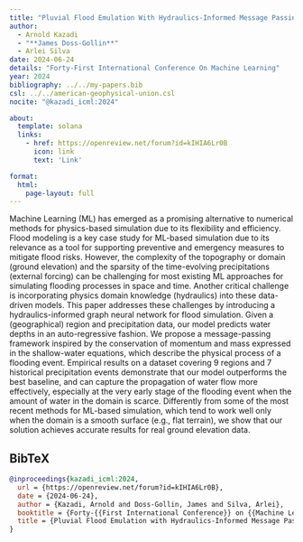 ```yaml
---
title: "Pluvial Flood Emulation With Hydraulics-Informed Message Passing"
author:
  - Arnold Kazadi
  - "**James Doss-Gollin**"
  - Arlei Silva
date: 2024-06-24
details: "Forty-First International Conference On Machine Learning"
year: 2024
bibliography: ../../my-papers.bib
csl: ../../american-geophysical-union.csl
nocite: "@kazadi_icml:2024"

about:
  template: solana
  links:
    - href: https://openreview.net/forum?id=kIHIA6Lr0B
      icon: link
      text: 'Link'

format:
  html:
    page-layout: full
---
```


Machine Learning (ML) has emerged as a promising alternative to numerical methods for physics-based simulation due to its flexibility and efficiency. Flood modeling is a key case study for ML-based simulation due to its relevance as a tool for supporting preventive and emergency measures to mitigate flood risks. However, the complexity of the topography or domain (ground elevation) and the sparsity of the time-evolving precipitations (external forcing) can be challenging for most existing ML approaches for simulating flooding processes in space and time. Another critical challenge is incorporating physics domain knowledge (hydraulics) into these data-driven models. This paper addresses these challenges by introducing a hydraulics-informed graph neural network for flood simulation. Given a (geographical) region and precipitation data, our model predicts water depths in an auto-regressive fashion. We propose a message-passing framework inspired by the conservation of momentum and mass expressed in the shallow-water equations, which describe the physical process of a flooding event. Empirical results on a dataset covering 9 regions and 7 historical precipitation events demonstrate that our model outperforms the best baseline, and can capture the propagation of water flow more effectively, especially at the very early stage of the flooding event when the amount of water in the domain is scarce. Differently from some of the most recent methods for ML-based simulation, which tend to work well only when the domain is a smooth surface (e.g., flat terrain), we show that our solution achieves accurate results for real ground elevation data.

## BibTeX

```bibtex
@inproceedings{kazadi_icml:2024,
  url = {https://openreview.net/forum?id=kIHIA6Lr0B},
  date = {2024-06-24},
  author = {Kazadi, Arnold and Doss-Gollin, James and Silva, Arlei},
  booktitle = {Forty-{{First International Conference}} on {{Machine Learning}}},
  title = {Pluvial Flood Emulation with Hydraulics-Informed Message Passing},
}
```